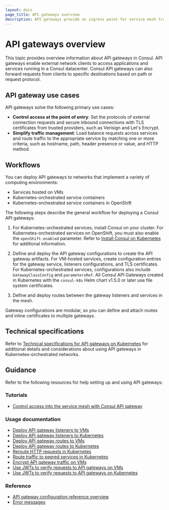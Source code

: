 ```yaml
---
layout: docs
page_title: API gateways overview
description: API gateways provide an ingress point for service mesh traffic. Learn how API gateways add listeners for external traffic and route HTTP requests to services in the mesh.
---
```


# API gateways overview

This topic provides overview information about API gateways in Consul. API gateways enable external network clients to access applications and services running in a Consul datacenter. Consul API gateways can also forward requests from clients to specific destinations based on path or request protocol.

## API gateway use cases

API gateways solve the following primary use cases:

- **Control access at the point of entry**: Set the protocols of external connection requests and secure inbound connections with TLS certificates from trusted providers, such as Verisign and Let's Encrypt.
- **Simplify traffic management**: Load balance requests across services and route traffic to the appropriate service by matching one or more criteria, such as hostname, path, header presence or value, and HTTP method.

## Workflows

You can deploy API gateways to networks that implement a variety of computing environments: 

- Services hosted on VMs
- Kubernetes-orchestrated service containers
- Kubernetes-orchestrated service containers in OpenShift

The following steps describe the general workflow for deploying a Consul API gateways:

1. For Kubernetes-orchestrated services, install Consul on your cluster. For Kubernetes-orchestrated services on OpenShift, you must also enable the `openShift.enabled` parameter. Refer to [Install Consul on Kubernetes](/consul/docs/connect/gateways/api-gateway/install-k8s) for additional information.  
1. Define and deploy the API gateway configurations to create the API gateway artifacts. For VM-hosted services, create configuration entries for the gateway service, listeners configurations, and TLS certificates. For Kubernetes-orchestrated services, configurations also include `GatewayClassConfig` and `parametersRef`.  All Consul API Gateways created in Kubernetes with the `consul-k8s` Helm chart v1.5.0 or later use file system certificates.

1. Define and deploy routes between the gateway listeners and services in the mesh. 

Gateway configurations are modular, so you can define and attach routes and inline certificates to multiple gateways.

## Technical specifications

Refer to [Technical specifications for API gateways on Kubernetes](/consul/docs/connect/gateways/api-gateway/tech-specs) for additional details and considerations about using API gateways in Kubernetes-orchestrated networks. 

## Guidance

Refer to the following resources for help setting up and using API gateways:

### Tutorials

- [Control access into the service mesh with Consul API gateway](/consul/tutorials/developer-mesh/kubernetes-api-gateway)

### Usage documentation

- [Deploy API gateway listeners to VMs](/consul/docs/connect/gateways/api-gateway/deploy/listeners-vms)
- [Deploy API gateway listeners to Kubernetes](/consul/docs/connect/gateways/api-gateway/deploy/listeners-k8s)
- [Deploy API gateway routes to VMs](/consul/docs/connect/gateways/api-gateway/define-routes/routes-vms)
- [Deploy API gateway routes to Kubernetes](/consul/docs/connect/gateways/api-gateway/define-routes/routes-k8s)
- [Reroute HTTP requests in Kubernetes](/consul/docs/connect/gateways/api-gateway/define-routes/reroute-http-requests)
- [Route traffic to peered services in Kubernetes](/consul/docs/connect/gateways/api-gateway/define-routes/route-to-peered-services)
- [Encrypt API gateway traffic on VMs](/consul/docs/connect/gateways/api-gateway/secure-traffic/encrypt-vms)
- [Use JWTs to verify requests to API gateways on VMs](/consul/docs/connect/gateways/api-gateway/secure-traffic/verify-jwts-vms)
- [Use JWTs to verify requests to API gateways on Kubernetes](/consul/docs/connect/gateways/api-gateway/secure-traffic/verify-jwts-k8s)

### Reference

- [API gateway configuration reference overview](/consul/docs/connect/gateways/api-gateway/configuration/)
- [Error messages](/consul/docs/connect/gateways/api-gateway/errors)
